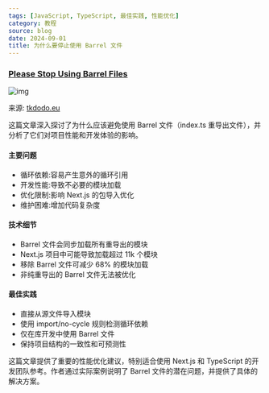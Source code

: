 ```yaml
---
tags: [JavaScript, TypeScript, 最佳实践, 性能优化]
category: 教程
source: blog
date: 2024-09-01
title: 为什么要停止使用 Barrel 文件
---
```


### [Please Stop Using Barrel Files](https://tkdodo.eu/blog/please-stop-using-barrel-files)

![img](https://img.mengpeng.tech/i/2024/12/11/6758eef8ed244.webp)

来源: [tkdodo.eu](https://tkdodo.eu/blog/please-stop-using-barrel-files)

这篇文章深入探讨了为什么应该避免使用 Barrel 文件（index.ts 重导出文件），并分析了它们对项目性能和开发体验的影响。

#### 主要问题
- 循环依赖:容易产生意外的循环引用
- 开发性能:导致不必要的模块加载
- 优化限制:影响 Next.js 的包导入优化
- 维护困难:增加代码复杂度

#### 技术细节
- Barrel 文件会同步加载所有重导出的模块
- Next.js 项目中可能导致加载超过 11k 个模块
- 移除 Barrel 文件可减少 68% 的模块加载
- 非纯重导出的 Barrel 文件无法被优化

#### 最佳实践
- 直接从源文件导入模块
- 使用 import/no-cycle 规则检测循环依赖
- 仅在库开发中使用 Barrel 文件
- 保持项目结构的一致性和可预测性

这篇文章提供了重要的性能优化建议，特别适合使用 Next.js 和 TypeScript 的开发团队参考。作者通过实际案例说明了 Barrel 文件的潜在问题，并提供了具体的解决方案。 